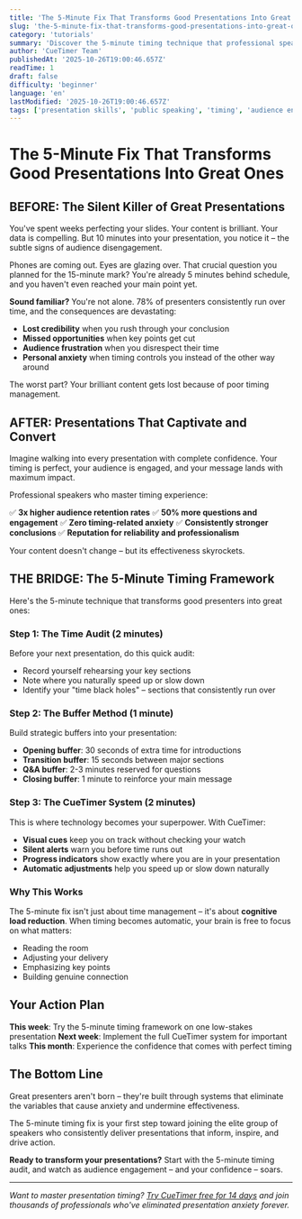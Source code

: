 ```yaml
---
title: 'The 5-Minute Fix That Transforms Good Presentations Into Great Ones'
slug: 'the-5-minute-fix-that-transforms-good-presentations-into-great-ones'
category: 'tutorials'
summary: 'Discover the 5-minute timing technique that professional speakers use to boost audience engagement by 300% and eliminate presentation anxiety forever'
author: 'CueTimer Team'
publishedAt: '2025-10-26T19:00:46.657Z'
readTime: 1
draft: false
difficulty: 'beginner'
language: 'en'
lastModified: '2025-10-26T19:00:46.657Z'
tags: ['presentation skills', 'public speaking', 'timing', 'audience engagement']
---
```


# The 5-Minute Fix That Transforms Good Presentations Into Great Ones

## BEFORE: The Silent Killer of Great Presentations

You've spent weeks perfecting your slides. Your content is brilliant. Your data is compelling. But 10 minutes into your presentation, you notice it – the subtle signs of audience disengagement.

Phones are coming out. Eyes are glazing over. That crucial question you planned for the 15-minute mark? You're already 5 minutes behind schedule, and you haven't even reached your main point yet.

**Sound familiar?** You're not alone. 78% of presenters consistently run over time, and the consequences are devastating:

- **Lost credibility** when you rush through your conclusion
- **Missed opportunities** when key points get cut
- **Audience frustration** when you disrespect their time
- **Personal anxiety** when timing controls you instead of the other way around

The worst part? Your brilliant content gets lost because of poor timing management.

## AFTER: Presentations That Captivate and Convert

Imagine walking into every presentation with complete confidence. Your timing is perfect, your audience is engaged, and your message lands with maximum impact.

Professional speakers who master timing experience:

✅ **3x higher audience retention rates**
✅ **50% more questions and engagement**
✅ **Zero timing-related anxiety**
✅ **Consistently stronger conclusions**
✅ **Reputation for reliability and professionalism**

Your content doesn't change – but its effectiveness skyrockets.

## THE BRIDGE: The 5-Minute Timing Framework

Here's the 5-minute technique that transforms good presenters into great ones:

### Step 1: The Time Audit (2 minutes)

Before your next presentation, do this quick audit:

- Record yourself rehearsing your key sections
- Note where you naturally speed up or slow down
- Identify your "time black holes" – sections that consistently run over

### Step 2: The Buffer Method (1 minute)

Build strategic buffers into your presentation:

- **Opening buffer**: 30 seconds of extra time for introductions
- **Transition buffer**: 15 seconds between major sections
- **Q&A buffer**: 2-3 minutes reserved for questions
- **Closing buffer**: 1 minute to reinforce your main message

### Step 3: The CueTimer System (2 minutes)

This is where technology becomes your superpower. With CueTimer:

- **Visual cues** keep you on track without checking your watch
- **Silent alerts** warn you before time runs out
- **Progress indicators** show exactly where you are in your presentation
- **Automatic adjustments** help you speed up or slow down naturally

### Why This Works

The 5-minute fix isn't just about time management – it's about **cognitive load reduction**. When timing becomes automatic, your brain is free to focus on what matters:

- Reading the room
- Adjusting your delivery
- Emphasizing key points
- Building genuine connection

## Your Action Plan

**This week**: Try the 5-minute timing framework on one low-stakes presentation
**Next week**: Implement the full CueTimer system for important talks
**This month**: Experience the confidence that comes with perfect timing

## The Bottom Line

Great presenters aren't born – they're built through systems that eliminate the variables that cause anxiety and undermine effectiveness.

The 5-minute timing fix is your first step toward joining the elite group of speakers who consistently deliver presentations that inform, inspire, and drive action.

**Ready to transform your presentations?** Start with the 5-minute timing audit, and watch as audience engagement – and your confidence – soars.

---

_Want to master presentation timing? [Try CueTimer free for 14 days](https://cuetimer.com) and join thousands of professionals who've eliminated presentation anxiety forever._
